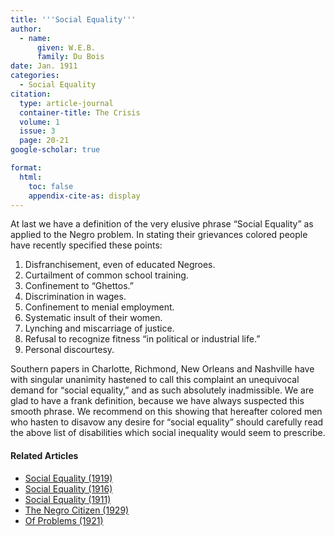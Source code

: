 ```yaml
---
title: '''Social Equality'''
author:
  - name:
      given: W.E.B.
      family: Du Bois
date: Jan. 1911
categories: 
  - Social Equality
citation: 
  type: article-journal
  container-title: The Crisis
  volume: 1
  issue: 3
  page: 20-21
google-scholar: true

format:
  html:
    toc: false
    appendix-cite-as: display
---
```



At last we have a definition of the very elusive phrase "Social Equality" as applied to the Negro problem. In stating their grievances colored people have recently specified these points:

1. Disfranchisement, even of educated Negroes.
2. Curtailment of common school training.
3. Confinement to "Ghettos."
4. Discrimination in wages.
5. Confinement to menial employment.
6. Systematic insult of their women.
7. Lynching and miscarriage of justice.
8. Refusal to recognize fitness "in political or industrial life."
9. Personal discourtesy.

Southern papers in Charlotte, Richmond, New Orleans and Nashville have with singular unanimity hastened to call this complaint an unequivocal demand for "social equality," and as such absolutely inadmissible. We are glad to have a frank definition, because we have always suspected this smooth phrase. We recommend on this showing that hereafter colored men who hasten to disavow any desire for "social equality" should carefully read the above list of disabilities which social inequality would seem to prescribe.

<!-- Similar articles start here -->
<div  class="clear-wrap"></div>

#### Related Articles

* [Social Equality (1919)](/Volumes/19/01/social_equality.html)
* [Social Equality (1916)](/Volumes/12/01/social_equality.html)
* [Social Equality (1911)](/Volumes/02/05/social_equality.html)
* [The Negro Citizen (1929)](/Volumes/36/05/negro_citizen.html)
* [Of Problems (1921)](/Volumes/22/04/problems.html)

<!-- Similar articles end here -->